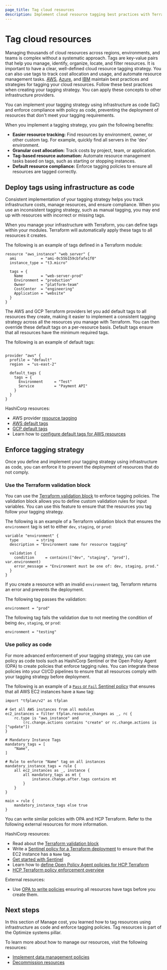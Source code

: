 ```yaml
---
page_title: Tag cloud resources
description: Implement cloud resource tagging best practices with Terraform for AWS, Azure, and GCP. Learn to automate tags, enforce policies, and optimize cost allocation using infrastructure as code.
---
```


# Tag cloud resources

Managing thousands of cloud resources across regions, environments, and teams is complex without a systematic approach. Tags are key-value pairs that help you manage, identify, organize, locate, and filter resources. It is important to have a clear, well-defined cloud resource tagging strategy. You can also use tags to track cost allocation and usage, and automate resource management tasks.
[AWS](https://docs.aws.amazon.com/whitepapers/latest/tagging-best-practices/tagging-best-practices.html), [Azure](https://learn.microsoft.com/en-us/azure/cloud-adoption-framework/ready/azure-best-practices/resource-tagging), and [IBM](https://cloud.ibm.com/docs/framework-financial-services?topic=framework-financial-services-shared-tagging-resources) maintain best practices and strategies for tagging your cloud resources. Follow these best practices when creating your tagging strategy. You can apply these concepts to other infrastructure providers.

You can implement your tagging strategy using infrastructure as code (IaC) and enforce compliance with policy as code, preventing the deployment of resources that don't meet your tagging requirements.

When you implement a tagging strategy, you gain the following benefits:
- **Easier resource tracking:** Find resources by environment, owner, or other custom tag. For example, quickly find all servers in the 'dev' environment.
- **Granular cost allocation:** Track costs by project, team, or application.
- **Tag-based resource automation:** Automate resource management tasks based on tags, such as starting or stopping instances.
- **Default resource compliance:** Enforce tagging policies to ensure all resources are tagged correctly.

## Deploy tags using infrastructure as code

Consistent implementation of your tagging strategy helps you track infrastructure costs, manage resources, and ensure compliance. When you use an inconsistent tagging strategy, such as manual tagging, you may end up with resources with incorrect or missing tags.

When you manage your infrastructure with Terraform, you can define tags within your modules. Terraform will automatically apply these tags to all resources it creates.

The following is an example of tags defined in a Terraform module:

```hcl
resource "aws_instance" "web_server" {
  ami           = "ami-0c55b159cbfafe1f0"
  instance_type = "t3.micro"
  
  tags = {
    Name        = "web-server-prod"
    Environment = "production"
    Owner       = "platform-team"
    CostCenter  = "engineering"
    Application = "website"
  }
}

```

The AWS and GCP Terraform providers let you add default tags to all resources they create, making it easier to implement a consistent tagging strategy across all the resources you manage with Terraform. You can then override these default tags on a per-resource basis. Default tags ensure that all resources have the minimum required tags.

The following is an example of default tags:

```hcl

provider "aws" {
  profile = "default"
  region  = "us-east-2"

  default_tags {
    tags = {
      Environment     = "Test"
      Service         = "Payment API"
    }
  }
}
```

HashiCorp resources:

- AWS provider [resource tagging](https://registry.terraform.io/providers/hashicorp/aws/latest/docs/guides/resource-tagging)
- [AWS default tags](https://developer.hashicorp.com/terraform/tutorials/aws/aws-default-tags)
- [GCP default tags](https://registry.terraform.io/providers/hashicorp/google/latest/docs/guides/provider_reference#default_labels-1)
- Learn how to [configure default tags for AWS resources](/terraform/tutorials/aws/aws-default-tags)

## Enforce tagging strategy

Once you define and implement your tagging strategy using infrastructure as code, you can enforce it to prevent the deployment of resources that do not comply. 

### Use the Terraform validation block

You can use the [Terraform validation block](/terraform/language/values/variables#validation) to enforce tagging policies. The validation block allows you to define custom validation rules for input variables. You can use this feature to ensure that the resources you tag follow your tagging strategy.

The following is an example of a Terraform validation block that ensures the `environment` tag is set to either `dev`, `staging`, or `prod`:

```hcl
variable "environment" {
  type        = string
  description = "Environment name for resource tagging"
  
  validation {
    condition     = contains(["dev", "staging", "prod"], var.environment)
    error_message = "Environment must be one of: dev, staging, prod."
  }
}
```

If you create a resource with an invalid `environment` tag, Terraform returns an error and prevents the deployment.

The following tag passes the validation:

```hcl
environment = "prod"
```

The following tag fails the validation due to not meeting the condition of being `dev`, `staging`, or `prod`:

```hcl
environment = "testing"
```

### Use policy as code

For more advanced enforcement of your tagging strategy, you can use policy as code tools such as HashiCorp Sentinel or the Open Policy Agent (OPA) to create policies that enforce tagging rules. You can integrate these policies into your CI/CD pipelines to ensure that all resources comply with your tagging strategy before deployment.

The following is an example of a [`Pass` or `Fail` Sentinel policy](/terraform/tutorials/policy/sentinel-policy#review-your-policy) that ensures that all AWS EC2 instances have a `Name` tag:

```script
import "tfplan/v2" as tfplan

# Get all AWS instances from all modules
ec2_instances = filter tfplan.resource_changes as _, rc {
    rc.type is "aws_instance" and
        (rc.change.actions contains "create" or rc.change.actions is ["update"])
}

# Mandatory Instance Tags
mandatory_tags = [
    "Name",
]

# Rule to enforce "Name" tag on all instances
mandatory_instance_tags = rule {
    all ec2_instances as _, instance {
        all mandatory_tags as mt {
            instance.change.after.tags contains mt
        }
    }
}

main = rule {
    mandatory_instance_tags else true
}
```

You can write similar policies with OPA and HCP Terraform. Refer to the following external resources for more information.

HashiCorp resources:

- Read about the [Terraform validation block](/terraform/language/values/variables#validation)
- Write a [Sentinel policy for a Terraform deployment](/terraform/tutorials/policy/sentinel-policy) to ensure that the EC2 instance has a `Name` tag.
- [Get started with Sentinel](/sentinel/tutorials/get-started)
- Learn how to [define Open Policy Agent policies for HCP Terraform](/terraform/enterprise/policy-enforcement/define-policies/opa)
- [HCP Terraform policy enforcement overview](/terraform/enterprise/policy-enforcement)

External resources:
- Use [OPA to write policies](https://www.openpolicyagent.org/docs/terraform) ensuring all resources have tags before you create them.

## Next steps

In this section of Manage cost, you learned how to tag resources using infrastructure as code and enforce tagging policies. Tag resources is part of the Optimize systems pillar.

To learn more about how to manage our resources, visit the following resources:
- [Implement data management policies](/well-architected-framework/optimize-systems/lifecycle-management/data-management)
- [Decommission resources](/well-architected-framework/optimize-systems/lifecycle-management/decommission-infrastructure)
